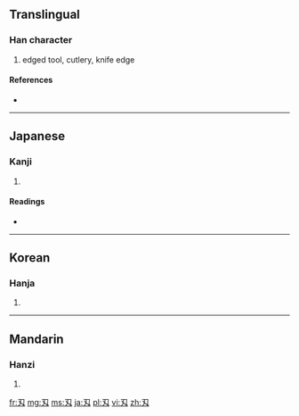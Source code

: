 {{also|刃}}
==Translingual==

===Han character===
{{Han char|rn=18|rad=刀|as=01|sn=3|four=|canj=尸大 (SK), XX尸大 (XXSK)}}

# edged tool, cutlery, knife edge

====References====
* {{Han ref|kx=0136.021|dkj=01849|dj=0304.090|hdz=10320.040|uh=5204|ud=20996}}

----

==Japanese==

===Kanji===
{{ja-kanji|grade=|rs=刀01}}

# {{defn|lang=ja|sort=刀01}}

====Readings====
* {{ja-readings|on=[[じん]] (jin), [[にん]] (nin)|kun=[[は]] (ha)}}

----

==Korean==

===Hanja===
{{ko-hanja|hangeul=인|rv=in|mr=in}}

# {{defn|lang=ko|sort=刀01}}

----

==Mandarin==

===Hanzi===
{{cmn-hanzi|pin=[[rèn]] ([[ren4]])|wg=jen<sup>4</sup>}}

# {{defn|lang=cmn|sort=刀01}}

[[fr:刄]]
[[mg:刄]]
[[ms:刄]]
[[ja:刄]]
[[pl:刄]]
[[vi:刄]]
[[zh:刄]]